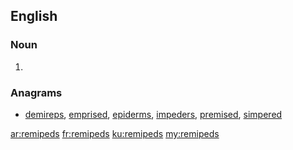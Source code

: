 ==English==

===Noun===
{{head|en}}

# {{plural of|remiped}}

===Anagrams===
* [[demireps#English|demireps]], [[emprised#English|emprised]], [[epiderms#English|epiderms]], [[impeders#English|impeders]], [[premised#English|premised]], [[simpered#English|simpered]]

[[ar:remipeds]]
[[fr:remipeds]]
[[ku:remipeds]]
[[my:remipeds]]
